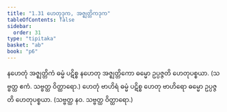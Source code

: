 ```yaml
---
title: "1.31 ဟေတုဒုက, အဇ္ဈတ္တိကဒုက"
tableOfContents: false
sidebar:
  order: 31
type: "tipitaka"
basket: "ab"
book: "p6"
---
```



<DynamicBreadcrumb />

<Division number="55" book="p6" e="ch" v="39" p="52">

<Paragraph number="156" book="p6">
နဟေတုံ အဇ္ဈတ္တိကံ ဓမ္မံ ပဋိစ္စ နဟေတု အဇ္ဈတ္တိကော ဓမ္မော ဥပ္ပဇ္ဇတိ ဟေတုပစ္စယာ. (သဗ္ဗတ္ထ ဧကံ. သဗ္ဗတ္ထ ဝိတ္ထာရော.)
</Paragraph>

<Paragraph number="157" book="p6">
ဟေတုံ ဗာဟိရံ ဓမ္မံ ပဋိစ္စ ဟေတု ဗာဟိရော ဓမ္မော ဥပ္ပဇ္ဇတိ ဟေတုပစ္စယာ. (သဗ္ဗတ္ထ နဝ. သဗ္ဗတ္ထ ဝိတ္ထာရော.)
</Paragraph>
</Division>